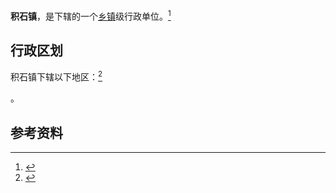 {{中国乡级行政区|63/21/28/100/000}}

'''积石镇'''，是{{PRC admin/fullname|63/21/28/100/000|3}}下辖的一个[[乡镇|乡镇]]级行政单位。<ref>{{PRC admin/ref sgc|{{PRC admin/parent|63/21/28/100/000}}}}</ref>

== 行政区划 ==

积石镇下辖以下地区：<ref>{{PRC admin/ref sgc|63/21/28/100/000}}</ref>

{{PRC admin/children|63/21/28/100/000}}。

== 参考资料 ==

{{reflist}}

{{行政区划小作品}}
{{PRC admin/navcat|63/21/28/100/000}}